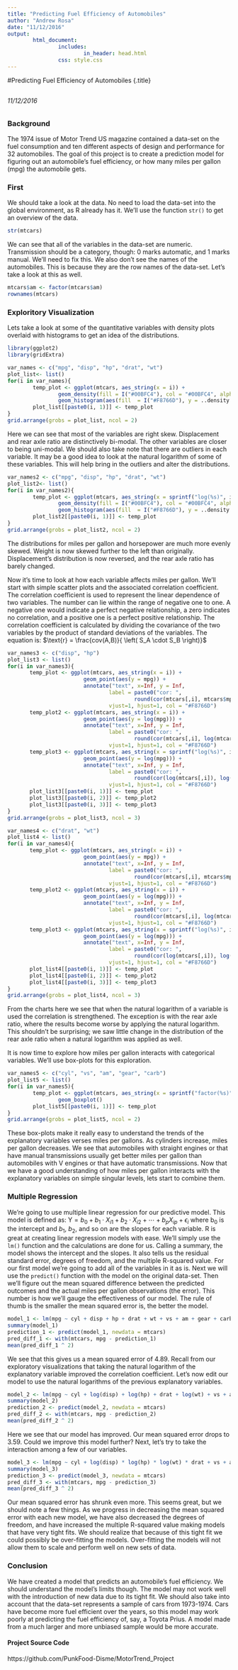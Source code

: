```yaml
---
title: "Predicting Fuel Efficiency of Automobiles"
author: "Andrew Rosa"
date: "11/12/2016"
output:
        html_document:
                includes:
                        in_header: head.html
                css: style.css
---
```


#Predicting Fuel Efficiency of Automobiles {.title}

## {.new}

###### 11/12/2016 

### Background

The 1974 issue of Motor Trend US magazine contained a data-set on the fuel consumption and ten different aspects of design and performance for 32 automobiles. The goal of this project is to create a prediction model for figuring out an automobile's fuel efficiency, or how many miles per gallon (mpg) the automobile gets.

### First

We should take a look at the data. No need to load the data-set into the global environment, as R already has it. We'll use the function `str()` to get an overview of the data.

```r
str(mtcars)
```

We can see that all of the variables in the data-set are numeric. Transmission should be a category, though: 0 marks automatic, and 1 marks manual. We'll need to fix this. We also don't see the names of the automobiles. This is because they are the row names of the data-set. Let's take a look at this as well.

```r
mtcars$am <- factor(mtcars$am)
rownames(mtcars)
```

### Exploritory Visualization

Lets take a look at some of the quantitative variables with density plots overlaid with histograms to get an idea of the distributions.

```r
library(ggplot2)
library(gridExtra)

var_names <- c("mpg", "disp", "hp", "drat", "wt")
plot_list<- list()
for(i in var_names){
        temp_plot <- ggplot(mtcars, aes_string(x = i)) +
                geom_density(fill = I("#00BFC4"), col = "#00BFC4", alpha = 0.5) +
                geom_histogram(aes(fill  = I("#F8766D"), y = ..density..), alpha = 0.9)
        plot_list[[paste0(i, 1)]] <- temp_plot
}
grid.arrange(grobs = plot_list, ncol = 2)
```

Here we can see that most of the variables are right skew. Displacement and rear axle ratio are distinctively bi-modal. The other variables are closer to being uni-modal. We should also take note that there are outliers in each variable. It may be a good idea to look at the natural logarithm of some of these variables. This will help bring in the outliers and alter the distributions.

```r
var_names2 <- c("mpg", "disp", "hp", "drat", "wt")
plot_list2<- list()
for(i in var_names2){
        temp_plot <- ggplot(mtcars, aes_string(x = sprintf("log(%s)", i))) +
                geom_density(fill = I("#00BFC4"), col = "#00BFC4", alpha = 0.5) +
                geom_histogram(aes(fill  = I("#F8766D"), y = ..density..), alpha = 0.9)
        plot_list2[[paste0(i, 1)]] <- temp_plot
}
grid.arrange(grobs = plot_list2, ncol = 2)
```

The distributions for miles per gallon and horsepower are much more evenly skewed. Weight is now skewed further to the left than originally. Displacement's distribution is now reversed, and the rear axle ratio has barely changed.

Now it's time to look at how each variable affects miles per gallon. We'll start with simple scatter plots and the associated correlation coefficient. The correlation coefficient is used to represent the linear dependence of two variables. The number can lie within the range of negative one to one. A negative one would indicate a perfect negative relationship, a zero indicates no correlation, and a positive one is a perfect positive relationship. The correlation coefficient is calculated by dividing the covariance of the two variables by the product of standard deviations of the variables. The equation is: $\text{r} = \frac{cov(A,B)}{ \left( S_A \cdot S_B \right)}$

```r
var_names3 <- c("disp", "hp")
plot_list3 <- list()
for(i in var_names3){
       temp_plot <- ggplot(mtcars, aes_string(x = i)) +
                        geom_point(aes(y = mpg)) +
                        annotate("text", x=Inf, y = Inf,
                                label = paste0("cor: ",
                                        round(cor(mtcars[,i], mtcars$mpg), 2)),
                                vjust=1, hjust=1, col = "#F8766D")
       temp_plot2 <- ggplot(mtcars, aes_string(x = i)) +
                        geom_point(aes(y = log(mpg))) +
                        annotate("text", x=Inf, y = Inf,
                                label = paste0("cor: ",
                                        round(cor(mtcars[,i], log(mtcars$mpg)), 2)),
                                vjust=1, hjust=1, col = "#F8766D")
       temp_plot3 <- ggplot(mtcars, aes_string(x = sprintf("log(%s)", i))) +
                        geom_point(aes(y = log(mpg))) +
                        annotate("text", x=Inf, y = Inf,
                                label = paste0("cor: ",
                                        round(cor(log(mtcars[,i]), log(mtcars$mpg)), 2)),
                                vjust=1, hjust=1, col = "#F8766D")
       plot_list3[[paste0(i, 1)]] <- temp_plot
       plot_list3[[paste0(i, 2)]] <- temp_plot2
       plot_list3[[paste0(i, 3)]] <- temp_plot3
}
grid.arrange(grobs = plot_list3, ncol = 3)
```

```r
var_names4 <- c("drat", "wt")
plot_list4 <- list()
for(i in var_names4){
       temp_plot <- ggplot(mtcars, aes_string(x = i)) +
                        geom_point(aes(y = mpg)) +
                        annotate("text", x=Inf, y = Inf,
                                label = paste0("cor: ",
                                        round(cor(mtcars[,i], mtcars$mpg), 2)),
                                vjust=1, hjust=1, col = "#F8766D")
       temp_plot2 <- ggplot(mtcars, aes_string(x = i)) +
                        geom_point(aes(y = log(mpg))) +
                        annotate("text", x=Inf, y = Inf,
                                label = paste0("cor: ",
                                        round(cor(mtcars[,i], log(mtcars$mpg)), 2)),
                                vjust=1, hjust=1, col = "#F8766D")
       temp_plot3 <- ggplot(mtcars, aes_string(x = sprintf("log(%s)", i))) +
                        geom_point(aes(y = log(mpg))) +
                        annotate("text", x=Inf, y = Inf,
                                label = paste0("cor: ",
                                        round(cor(log(mtcars[,i]), log(mtcars$mpg)), 2)),
                                vjust=1, hjust=1, col = "#F8766D")
       plot_list4[[paste0(i, 1)]] <- temp_plot
       plot_list4[[paste0(i, 2)]] <- temp_plot2
       plot_list4[[paste0(i, 3)]] <- temp_plot3
}
grid.arrange(grobs = plot_list4, ncol = 3)
```

From the charts here we see that when the natural logarithm of a variable is used the correlation is strengthened. The exception is with the rear axle ratio, where the results become worse by applying the natural logarithm. This shouldn't be surprising; we saw little change in the distribution of the rear axle ratio when a natural logarithm was applied as well.

It is now time to explore how miles per gallon interacts with categorical variables. We'll use box-plots for this exploration.

```r
var_names5 <- c("cyl", "vs", "am", "gear", "carb")
plot_list5 <- list()
for(i in var_names5){
        temp_plot <- ggplot(mtcars, aes_string(x = sprintf("factor(%s)", i), y = "mpg")) +
                geom_boxplot()
        plot_list5[[paste0(i, 1)]] <- temp_plot
}
grid.arrange(grobs = plot_list5, ncol = 2)
```

These box-plots make it really easy to understand the trends of the explanatory variables verses miles per gallons. As cylinders increase, miles per gallon decreases. We see that automobiles with straight engines or that have manual transmissions usually get better miles per gallon than automobiles with V engines or that have automatic transmissions. Now that we have a good understanding of how miles per gallon interacts with the explanatory variables on simple singular levels, lets start to combine them.

### Multiple Regression

We're going to use multiple linear regression for our predictive model. This model is defined as: $\text{Y} = \textit{b}_0 + \textit{b}_1 \cdot \textit{X}_{i1} + \textit{b}_2 \cdot \textit{X}_{i2} + \cdots + \textit{b}_{p} \textit{X}_{ip} + \epsilon_{i}$ where $\text{b}_0$ is the intercept and $\textit{b}_1$, $\textit{b}_2$, and so on are the slopes for each variable. R is great at creating linear regression models with ease. We'll simply use the `lm()` function and the calculations are done for us. Calling a summary, the model shows the intercept and the slopes. It also tells us the residual standard error, degrees of freedom, and the multiple R-squared value. For our first model we're going to add all of the variables in it as is. Next we will use the `predict()` function with the model on the original data-set. Then we'll figure out the mean squared difference between the predicted outcomes and the actual miles per gallon observations (the error). This number is how we'll gauge the effectiveness of our model. The rule of thumb is the smaller the mean squared error is, the better the model.

```r

model_1 <- lm(mpg ~ cyl + disp + hp + drat + wt + vs + am + gear + carb, data = mtcars)
summary(model_1)
prediction_1 <- predict(model_1, newdata = mtcars)
pred_diff_1 <- with(mtcars, mpg - prediction_1)
mean(pred_diff_1 ^ 2)
```

We see that this gives us a mean squared error of 4.89. Recall from our exploratory visualizations that taking the natural logarithm of the explanatory variable improved the correlation coefficient. Let's now edit our model to use the natural logarithms of the previous explanatory variables.

```r
model_2 <- lm(mpg ~ cyl + log(disp) + log(hp) + drat + log(wt) + vs + am + gear + carb, data = mtcars)
summary(model_2)
prediction_2 <- predict(model_2, newdata = mtcars)
pred_diff_2 <- with(mtcars, mpg - prediction_2)
mean(pred_diff_2 ^ 2)
```

Here we see that our model has improved. Our mean squared error drops to 3.59. Could we improve this model further? Next, let's try to take the interaction among a few of our variables.

```r
model_3 <- lm(mpg ~ cyl + log(disp) * log(hp) * log(wt) * drat + vs + am + gear + carb, data = mtcars)
summary(model_3)
prediction_3 <- predict(model_3, newdata = mtcars)
pred_diff_3 <- with(mtcars, mpg - prediction_3)
mean(pred_diff_3 ^ 2)
```

Our mean squared error has shrunk even more. This seems great, but we should note a few things. As we progress in decreasing the mean squared error with each new model, we have also decreased the degrees of freedom, and have increased the multiple R-squared value making models that have very tight fits. We should realize that because of this tight fit we could possibly be over-fitting the models. Over-fitting the models will not allow them to scale and perform well on new sets of data.

### Conclusion

We have created a model that predicts an automobile's fuel efficiency. We should understand the model's limits though. The model may not work well with the introduction of new data due to its tight fit. We should also take into account that the data-set represents a sample of cars from 1973-1974. Cars have become more fuel efficient over the years, so this model may work poorly at predicting the fuel efficiency of, say, a Toyota Prius. A model made from a much larger and more unbiased sample would be more accurate.


#### Project Source Code

https://github.com/PunkFood-Disme/MotorTrend_Project
